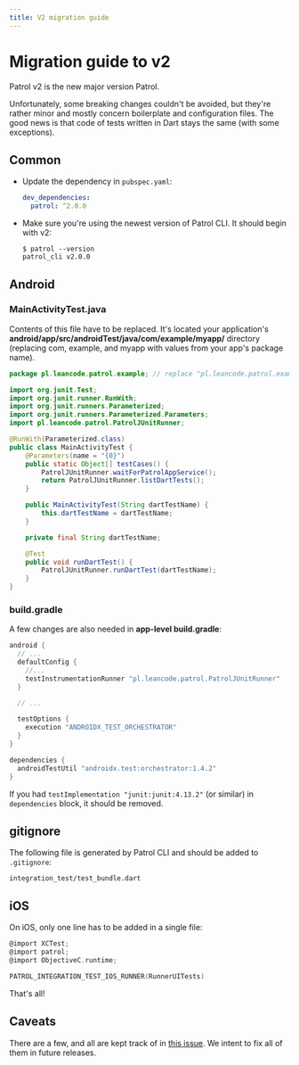 ```yaml
---
title: V2 migration guide
---
```


# Migration guide to v2

Patrol v2 is the new major version Patrol.

Unfortunately, some breaking changes couldn't be avoided, but they're rather
minor and mostly concern boilerplate and configuration files. The good news is
that code of tests written in Dart stays the same (with some exceptions).

## Common

- Update the dependency in `pubspec.yaml`:

  ```yaml
  dev_dependencies:
    patrol: ^2.0.0
  ```

- Make sure you're using the newest version of Patrol CLI. It should begin with
  v2:

  ```console
  $ patrol --version
  patrol_cli v2.0.0
  ```

## Android

### MainActivityTest.java

Contents of this file have to be replaced. It's located your application's
**android/app/src/androidTest/java/com/example/myapp/** directory (replacing
com, example, and myapp with values from your app's package name).

```java name="MainActivityTest.java"
package pl.leancode.patrol.example; // replace "pl.leancode.patrol.example" with your app's package

import org.junit.Test;
import org.junit.runner.RunWith;
import org.junit.runners.Parameterized;
import org.junit.runners.Parameterized.Parameters;
import pl.leancode.patrol.PatrolJUnitRunner;

@RunWith(Parameterized.class)
public class MainActivityTest {
    @Parameters(name = "{0}")
    public static Object[] testCases() {
        PatrolJUnitRunner.waitForPatrolAppService();
        return PatrolJUnitRunner.listDartTests();
    }

    public MainActivityTest(String dartTestName) {
        this.dartTestName = dartTestName;
    }

    private final String dartTestName;

    @Test
    public void runDartTest() {
        PatrolJUnitRunner.runDartTest(dartTestName);
    }
}
```

### build.gradle

A few changes are also needed in **app-level build.gradle**:

```groovy title="android/app/build.gradle"
android {
  // ...
  defaultConfig {
    //...
    testInstrumentationRunner "pl.leancode.patrol.PatrolJUnitRunner"
  }

  // ...

  testOptions {
    execution "ANDROIDX_TEST_ORCHESTRATOR"
  }
}

dependencies {
  androidTestUtil "androidx.test:orchestrator:1.4.2"
}
```

If you had `testImplementation "junit:junit:4.13.2"` (or similar) in
`dependencies` block, it should be removed.

## gitignore

The following file is generated by Patrol CLI and should be added to
`.gitignore`:

```
integration_test/test_bundle.dart
```

## iOS

On iOS, only one line has to be added in a single file:

```objective-c title="ios/RunnerUITests/RunnerUITests.m"
@import XCTest;
@import patrol;
@import ObjectiveC.runtime;

PATROL_INTEGRATION_TEST_IOS_RUNNER(RunnerUITests)
```

That's all!

## Caveats

There are a few, and all are kept track of in [this issue]. We intent to fix all
of them in future releases.

[this issue]: https://github.com/leancodepl/patrol/issues/1341
